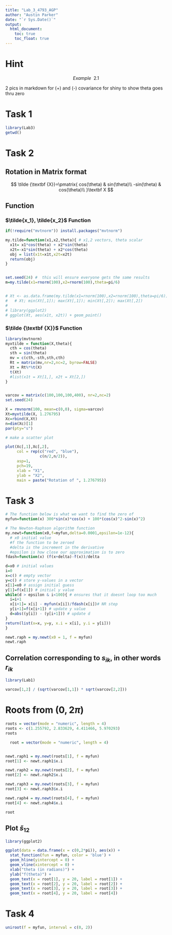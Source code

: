 ```yaml
---
title: "Lab_3_4793_AGP"
author: "Austin Parker"
date: "`r Sys.Date()`"
output: 
  html_document:
    toc: true
    toc_float: true
---
```





# Hint
$$Example \:\: 2.1$$

2 pics in markdown for (+) and (-) covariance for shiny to show theta goes thru zero

# Task 1

```r
library(Lab3)
getwd()
```

# Task 2

## Rotation in Matrix format

$$
\tilde {\textbf {X}}=\pmatrix{
cos(\theta) & sin(\theta)\\
-sin(\theta) & cos(\theta)\\
}\textbf X
$$

## Function

### $\tilde{x_1}, \tilde{x_2}$ Function

```r
if(!require("mvtnorm")) install.packages("mvtnorm")

my.tilde=function(x1,x2,theta){ # x1,2 vectors, theta scalar
  x1t= x1*cos(theta) + x2*sin(theta)
  x2t=-x1*sin(theta) + x2*cos(theta)
  obj = list(x1t=x1t,x2t=x2t)
  return(obj)
}


set.seed(24) #  this will ensure everyone gets the same results
m=my.tilde(x1=rnorm(100),x2=rnorm(100),theta=pi/6)


# Xt <- as.data.frame(my.tilde(x1=rnorm(100),x2=rnorm(100),theta=pi/6))
#   # Xt; min(Xt[,1]); max(Xt[,1]); min(Xt[,2]); max(Xt[,2])
# 
# library(ggplot2)
# ggplot(Xt, aes(x1t, x2t)) + geom_point()
```


### $\tilde {\textbf {X}}$ Function
```r
library(mvtnorm)
myxtilde = function(X,theta){
  cth = cos(theta)
  sth = sin(theta)
  mv = c(cth,-sth,sth,cth)
  Rt = matrix(mv,nr=2,nc=2, byrow=FALSE)
  Xt = Rt%*%t(X)
  t(Xt)
  #list(x1t = Xt[1,], x2t = Xt[2,])
}


varcov = matrix(c(100,100,100,400), nr=2,nc=2)
set.seed(24)

X = rmvnorm(100, mean=c(0,0), sigma=varcov)
Xt=myxtilde(X, 1.276795)
Xc=rbind(X,Xt)
n=dim(Xc)[1]
par(pty="s")

# make a scatter plot

plot(Xc[,1],Xc[,2], 
     col = rep(c("red", "blue"), 
               c(n/2,n/2)),
     asp=1,
     pch=19,
     xlab = "X1",
     ylab = "X2",
     main = paste("Rotation of ", 1.276795))
```





# Task 3

```r
# The function below is what we want to find the zero of
myfun=function(x) 300*sin(x)*cos(x) + 100*(cos(x)^2-sin(x)^2)

# The Newton-Raphson algorithm function
my.newt=function(x0,f=myfun,delta=0.0001,epsilon=1e-12){
  # x0 initial value
  #f the function to be zeroed
  #delta is the increment in the derivative
  #epsilon is how close our approximation is to zero
fdash=function(x) (f(x+delta)-f(x))/delta

d=x0 # initial values
i=0
x=c() # empty vector
y=c() # store y-values in a vector 
x[1]=x0 # assign initial guess
y[1]=f(x[1]) # initial y value
while(d > epsilon & i<100){ # ensures that it doesnt loop too much
  i=i+1 
  x[i+1]= x[i] - myfun(x[i])/fdash(x[i])# NR step
  y[i+1]=f(x[i+1]) # update y value
  d=abs((y[i]) - (y[i+1])) # update d
}
return(list(x=x, y=y, x.i = x[i], y.i = y[i]))
}

newt.raph = my.newt(x0 = 1, f = myfun)
newt.raph
```

## Correlation corresponding to $s_{ik}$, in other words $r_{ik}$

```r
library(Lab1)

varcov[1,2] / (sqrt(varcov[1,1]) * sqrt(varcov[2,2]))


```

# Roots from $(0, 2 \pi)$

```r

roots = vector(mode = "numeric", length = 4) 
roots <- c(1.255792, 2.833629, 4.411466, 5.970293)
roots

  root = vector(mode = "numeric", length = 4) 


newt.raph1 = my.newt(roots[1], f = myfun)
root[1] <- newt.raph1$x.i

newt.raph2 = my.newt(roots[2], f = myfun)
root[2] <- newt.raph2$x.i

newt.raph3 = my.newt(roots[3], f = myfun)
root[3] <- newt.raph3$x.i

newt.raph4 = my.newt(roots[4], f = myfun)
root[4] <- newt.raph4$x.i

root
```

## Plot $\tilde s_{12}$

```r
library(ggplot2)

ggplot(data = data.frame(x = c(0,2*pi)), aes(x)) +
  stat_function(fun = myfun, color = 'blue') +
  geom_hline(yintercept = 0) +
  geom_vline(xintercept = 0) +
  xlab("theta (in radians)") +
  ylab("f(theta)") +
  geom_text(x = root[1], y = 20, label = root[1]) +
  geom_text(x = root[2], y = 20, label = root[2]) +
  geom_text(x = root[3], y = 20, label = root[3]) +
  geom_text(x = root[4], y = 20, label = root[4])
```

# Task 4

```r
uniroot(f = myfun, interval = c(0, 2))
```



